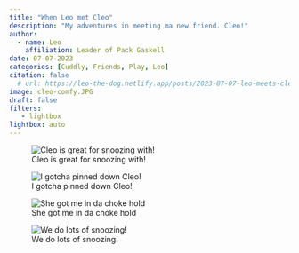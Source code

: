 ```yaml
---
title: "When Leo met Cleo"
description: "My adventures in meeting ma new friend. Cleo!"
author:
  - name: Leo
    affiliation: Leader of Pack Gaskell
date: 07-07-2023
categories: [Cuddly, Friends, Play, Leo]
citation: false
  # url: https://leo-the-dog.netlify.app/posts/2023-07-07-leo-meets-cleo/ 
image: cleo-comfy.JPG
draft: false
filters:
   - lightbox
lightbox: auto
---
```


![Cleo is great for snoozing with!](cleo-comfy.JPG){group="leo-met-cleo"}


![I gotcha pinned down Cleo!](cleo-pose.JPG){group="leo-met-cleo"}


![She got me in da choke hold](cleo-strangle.jpg){group="leo-met-cleo"}

![We do lots of snoozing!](cleo-snooze.JPG){group="leo-met-cleo"}


